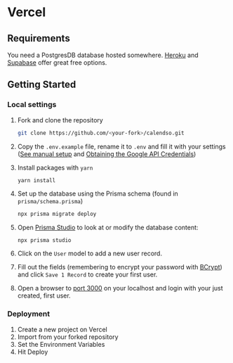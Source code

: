 # Vercel

## Requirements

You need a PostgresDB database hosted somewhere. [Heroku](https://www.heroku.com) and [Supabase](https://supabase.com/) offer great free options.

## Getting Started

### Local settings

1. Fork and clone the repository

   ```bash
   git clone https://github.com/<your-fork>/calendso.git
   ```

2. Copy the `.env.example` file, rename it to `.env` and fill it with your settings ([See manual setup](https://github.com/calendso/calendso#manual) and [Obtaining the Google API Credentials](https://github.com/calendso/calendso#obtaining-the-google-api-credentials))

3. Install packages with `yarn`

   ```bash
   yarn install
   ```

4. Set up the database using the Prisma schema (found in `prisma/schema.prisma`)

   ```sh
   npx prisma migrate deploy
   ```

5. Open [Prisma Studio](https://www.prisma.io/studio) to look at or modify the database content:
   ```
   npx prisma studio
   ```
6. Click on the `User` model to add a new user record.
7. Fill out the fields (remembering to encrypt your password with [BCrypt](https://bcrypt-generator.com/)) and click `Save 1 Record` to create your first user.
8. Open a browser to [port 3000](http://localhost:3000) on your localhost and login with your just created, first user.

### Deployment

1. Create a new project on Vercel
2. Import from your forked repository
3. Set the Environment Variables
4. Hit Deploy